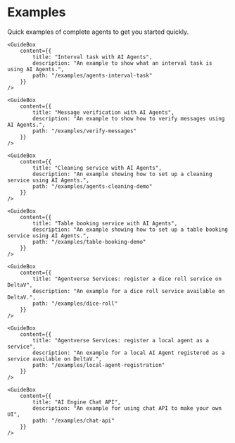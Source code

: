 # Examples

<div className="nx-text-fetch-content">
  Quick examples of complete agents to get you started quickly.
</div>



<Grid2>
        <GuideBox
        content={{
            title: "Simple communication between two agents",
            description: "An example for communication between two AI Agents.",
            path: "/examples/simple-agent-communication"
        }}
    />

    <GuideBox
        content={{
            title: "Interval task with AI Agents",
            description: "An example to show what an interval task is using AI Agents.",
            path: "/examples/agents-interval-task"
        }}
    />

</Grid2>
<Grid2>
    <GuideBox
        content={{
            title: "Sending tokens with AI Agents",
            description: "An example to show how to use AI Agents to make them send tokens.",
            path: "/examples/send-tokens-agents"
        }}
    />

    <GuideBox
        content={{
            title: "Message verification with AI Agents",
            description: "An example to show how to verify messages using AI Agents.",
            path: "/examples/verify-messages"
        }}
    />

</Grid2>
<Grid2>

    <GuideBox
        content={{
            title: "Cleaning service with AI Agents",
            description: "An example showing how to set up a cleaning service using AI Agents.",
            path: "/examples/agents-cleaning-demo"
        }}
    />

    <GuideBox
        content={{
            title: "Table booking service with AI Agents",
            description: "An example showing how to set up a table booking service using AI Agents.",
            path: "/examples/table-booking-demo"
        }}
    />

</Grid2>
<Grid2>
    <GuideBox
        content={{
            title: "Agentverse Services: register a coin toss service on DeltaV",
            description: "An example for a coin toss service available on DeltaV.",
            path: "/examples/coin-toss"
        }}
    />

    <GuideBox
        content={{
            title: "Agentverse Services: register a dice roll service on DeltaV",
            description: "An example for a dice roll service available on DeltaV.",
            path: "/examples/dice-roll"
        }}
    />


</Grid2>
<Grid2>

    <GuideBox
        content={{
            title: "Agentverse Services: register a local agent as a service",
            description: "An example for a local AI Agent registered as a service available on DeltaV.",
            path: "/examples/local-agent-registration"
        }}
    />

    <GuideBox
        content={{
            title: "AI Engine Chat API",
            description: "An example for using chat API to make your own UI",
            path: "/examples/chat-api"
        }}
    />

</Grid2>

<div className="nx-mb-8"></div>
